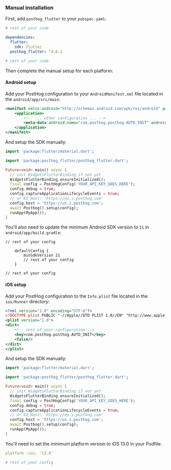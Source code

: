 ### Manual installation

First, add `posthog_flutter` to your `pubspec.yaml`:

```yaml file=pubspec.yaml
# rest of your code

dependencies:
  flutter:
    sdk: flutter
  posthog_flutter: ^4.0.1

# rest of your code
```

Then complete the manual setup for each platform:

#### Android setup

Add your PostHog configuration to your `AndroidManifest.xml` file located in the `android/app/src/main`:

```xml file=android/app/src/main/AndroidManifest.xml
<manifest xmlns:android="http://schemas.android.com/apk/res/android" package="your.package.name">
    <application>
        <!-- ... other configuration ... -->
        <meta-data android:name="com.posthog.posthog.AUTO_INIT" android:value="false" />
    </application>
</manifest>
```

And setup the SDK manually:

```dart
import 'package:flutter/material.dart';

import 'package:posthog_flutter/posthog_flutter.dart';

Future<void> main() async {
  // init WidgetsFlutterBinding if not yet
  WidgetsFlutterBinding.ensureInitialized();
  final config = PostHogConfig('YOUR_API_KEY_GOES_HERE');
  config.debug = true;
  config.captureApplicationLifecycleEvents = true;
  // or EU Host: 'https://eu.i.posthog.com'
  config.host = 'https://us.i.posthog.com';
  await Posthog().setup(config);
  runApp(MyApp());
}
```

You'll also need to update the minimum Android SDK version to `21` in `android/app/build.gradle`:

```gradle_kotlin file=android/app/build.gradle
// rest of your config

    defaultConfig {
        minSdkVersion 21
        // rest of your config
    }

// rest of your config
```

#### iOS setup

Add your PostHog configuration to the `Info.plist` file located in the `ios/Runner` directory:

```xml file=ios/Runner/Info.plist
<?xml version="1.0" encoding="UTF-8"?>
<!DOCTYPE plist PUBLIC "-//Apple//DTD PLIST 1.0//EN" "http://www.apple.com/DTDs/PropertyList-1.0.dtd">
<plist version="1.0">
<dict>
	<!-- rest of your configuration -->
	<key>com.posthog.posthog.AUTO_INIT</key>
	<false/>
</dict>
</plist>
```

And setup the SDK manually:

```dart
import 'package:flutter/material.dart';

import 'package:posthog_flutter/posthog_flutter.dart';

Future<void> main() async {
  // init WidgetsFlutterBinding if not yet
  WidgetsFlutterBinding.ensureInitialized();
  final config = PostHogConfig('YOUR_API_KEY_GOES_HERE');
  config.debug = true;
  config.captureApplicationLifecycleEvents = true;
  // or EU Host: 'https://eu.i.posthog.com'
  config.host = 'https://us.i.posthog.com';
  await Posthog().setup(config);
  runApp(MyApp());
}
```

You'll need to set the minimum platform version to iOS 13.0 in your Podfile:

```yaml file=ios/Podfile
platform :ios, '13.0'

# rest of your config
```
